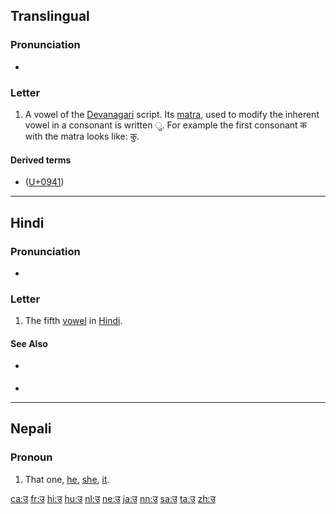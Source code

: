 {{Devanagari character info|hex=0909|name=DEVANAGARI LETTER U|image=[[File:Deva-u.png|100px]]}}
==Translingual==

===Pronunciation===
* {{IPA|/ʊ/|/u/|lang=mul}} {{qualifier|varies by language and context}}

===Letter===
{{mul-Deva|u}}

# A vowel of the [[Devanagari]] script. Its [[matra]], used to modify the inherent vowel in a consonant is written &#x0941;. For example the first consonant क with the matra looks like: कु.

====Derived terms====
* {{l|mul|ु}} ([[U+0941]])

----

==Hindi==

===Pronunciation===
* {{IPA|/ʊ/|lang=hi}}

===Letter===
{{head|hi|letter}}

# The fifth [[vowel]] in [[Hindi]].

====See Also====
* {{sense|matra}} {{l|hi|ु|tr=u}}
* {{list:Devanagari script letters/hi}}

----

==Nepali==

===Pronoun===
{{ne-pos|pronoun}}

# That one, [[he]], [[she]], [[it]].

[[ca:उ]]
[[fr:उ]]
[[hi:उ]]
[[hu:उ]]
[[nl:उ]]
[[ne:उ]]
[[ja:उ]]
[[nn:उ]]
[[sa:उ]]
[[ta:उ]]
[[zh:उ]]